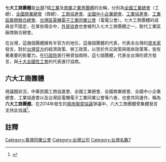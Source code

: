 '''七大工商團體'''是[[台灣|台灣]]7個[[工業|工業]]及[[商業|商業]]之[[業界團體|業界團體]]的合稱，分別為[[全國工業總會|全國工業總會]]（工總）、[[中華民國全國商業總會|全國商業總會]]（商總）、[[中華民國工商協進會|工商協進會]]、[[中華民國全國中小企業總會|全國中小企業總會]]、[[中華民國工業協進會|工業協進會]]、[[中華民國工業區廠商聯合總會|工業區廠商聯合總會]]、[[台灣區電機電子工業同業公會|台灣區電機電子工業同業公會]]（電電公會）。七大工商團體的成員並不固定，在某些場合中，[[中華民國對外貿易發展協會|外貿協會]]也會被列入七大工商團體之一，取代工業區廠商聯合總會。

在台灣，這幾個團體擁有半官方的地位，這幾個團體的代表，代表全台灣的[[資本家|資本家]]發言，對於[[中華民國政府|台灣官方]]的經濟政策、勞工政策，以至於外交政策與兩岸政策等，皆有著重要的影響力。在[[行政院|行政院]]進行勞資協商時，這七個團體，代表全台灣的資方發言，與[[十大全國性工會|十大全國性工會]]的代表進行協商。

==六大工商團體==
視議題狀況，中華民國工商協進會、全國工業總會、全國商業總會、全國中小企業總會、工業協進會以及台灣區電機電子工業同業公會等六者，也會共同運作，稱為'''六大工商團體'''。在2014年發生的[[海峽兩岸服務貿易協議|兩岸服貿協議]]爭議中，六大工商團體曾集體發言支持此協議<ref>{{cite news|author1=黃志偉|title=六大工商團體 籲服貿理性解決|url=http://www.chinatimes.com/newspapers/20140324000275-260208|accessdate=2016-06-27|agency=中國時報|date=2014-03-24|archive-date=2016-08-20|archive-url=https://web.archive.org/web/20160820164428/http://www.chinatimes.com/newspapers/20140324000275-260208|dead-url=no}}</ref>。

==註釋==
{{reflist}}
{{太陽花學運}}
{{Portal bar|臺灣|經濟|企業}}
[[Category:臺灣同業公會|Category:臺灣同業公會]]
[[Category:台灣公司|Category:台灣公司]]
[[Category:台灣名數7|Category:台灣名數7]]